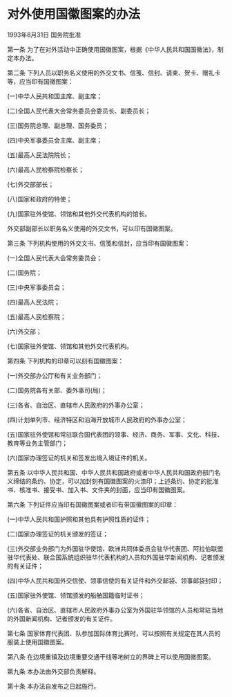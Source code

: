 # 对外使用国徽图案的办法

1993年8月31日 国务院批准　

  

第一条 为了在对外活动中正确使用国徽图案，根据《中华人民共和国国徽法》，制定本办法。

第二条 下列人员以职务名义使用的外交文书、信笺、信封、请柬、贺卡、赠礼卡等，应当印有国徽图案：

(一)中华人民共和国主席、副主席；

(二)全国人民代表大会常务委员会委员长、副委员长；

(三)国务院总理、副总理、国务委员；

(四)中央军事委员会主席、副主席；

(五)最高人民法院院长；

(六)最高人民检察院检察长；

(七)外交部部长；

(八)国家和政府的特使；

(九)国家驻外使馆、领馆和其他外交代表机构的馆长。

外交部副部长以职务名义使用的外交文书，可以印有国徽图案。

第三条 下列机构使用的外交文书、信笺和信封，应当印有国徽图案：

(一)全国人民代表大会常务委员会；

(二)国务院；

(三)中央军事委员会；

(四)最高人民法院；

(五)最高人民检察院；

(六)外交部；

(七)国家驻外使馆、领馆和其他外交代表机构。

第四条 下列机构的印章可以刻有国徽图案：

(一)外交部办公厅和有关业务部门；

(二)国务院各有关部、委外事司(局)；

(三)各省、自治区、直辖市人民政府的外事办公室；

(四)计划单列市、经济特区和沿海开放城市人民政府的外事办公室；

(五)国家驻外使馆和常驻联合国代表团的领事、经济、商务、军事、文化、科技、教育等业务主管部门；

(六)国家办理签证的机关和签发出境入境证件的机关。

第五条 以中华人民共和国、中华人民共和国政府或者中华人民共和国政府部门名义缔结的条约、协定，可以加封刻有国徽图案的火漆印；上述条约、协定的批准书、核准书、接受书、加入书、文件夹的封面，应当印有国徽图案。

第六条 下列证件应当印有国徽图案或者印有带国徽图案的印章：

(一)中华人民共和国护照和其他具有护照性质的证件；

(二)国家办理签证的机关颁发的签证；

(三)外交部业务部门为外国驻华使馆、欧洲共同体委员会驻华代表团、阿拉伯联盟驻华代表处、联合国系统组织驻华代表机构的人员和外国驻华新闻机构、记者颁发的有关证件；

(四)中华人民共和国外交信使、领事信使的有关证件和外交邮袋、领事邮袋封印；

(五)国家驻外使馆、领馆颁发的船舶国籍临时证书；

(六)各省、自治区、直辖市人民政府外事办公室为外国驻华领馆的人员和常驻当地的外国新闻机构、记者颁发的有关证件。

第七条 国家体育代表团、队参加国际体育比赛时，可以按照有关规定在其人员的服装上使用国徽图案。

第八条 在边境重镇及边境重要交通干线等地树立的界碑上可以使用国徽图案。

第九条 本办法由外交部负责解释。

第十条 本办法自发布之日起施行。
